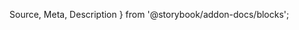   Source,
  Meta,
  Description
} from '@storybook/addon-docs/blocks';

<Meta
  title="Documentation/Color Palette"
  id="documentation-color-palette"
/>

<ColorPalette />